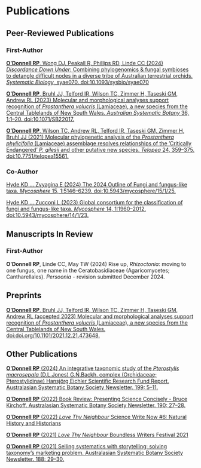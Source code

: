 <!-- ################# -->
<!-- --- -->
<!-- listing: -->
<!--   contents: . -->
<!--   template: pubs.ejs -->
<!--   sort: "date desc" -->
<!--   categories: false -->
<!--   sort-ui: [date, title, author] -->
<!--   filter-ui: [date, title, author, details] -->
<!--   date-format: "YYYY" -->
<!--   page-size: 50 -->
<!-- sidebar: false -->
<!-- page-layout: full -->
<!-- title-block-banner: false -->
<!-- --- -->

# Publications

## Peer-Reviewed Publications

### First-Author

[**O’Donnell RP**, Wong DJ, Peakall R, Phillips RD, Linde CC (2024) *Discordance Down Under*: Combining phylogenomics & fungal symbioses to detangle difficult nodes in a diverse tribe of Australian terrestrial orchids. *Systematic Biology*, syae070. doi:10.1093/sysbio/syae070](https://academic.oup.com/sysbio/advance-article/doi/10.1093/sysbio/syae070/7918489?utm_source=authortollfreelink&utm_campaign=sysbio&utm_medium=email&guestAccessKey=18bacc24-7f10-439a-94f4-3030811184af) 

[**O’Donnell RP**, Bruhl JJ, Telford IR, Wilson TC, Zimmer H, Taseski GM, Andrew RL (2023) Molecular and morphological analyses support recognition of *Prostanthera volucris* (Lamiaceae), a new species from the Central Tablelands of New South Wales. *Australian Systematic Botany* 36, 1:1–20. doi:10.1071/SB22017.](https://doi.org/10.1071/SB22017)

[**O’Donnell RP**, Wilson TC, Andrew RL, Telford IR, Taseski GM, Zimmer H, Bruhl JJ (2021) Molecular phylogenetic analysis of the *Prostanthera phylicifolia* (Lamiaceae) assemblage resolves relationships of the ’Critically Endangered’ *P. gilesii* and other putative new species. *Telopea* 24, 359–375. doi:10.7751/telopea15561.](https://doi.org/10.7751/telopea15561)

### Co-Author

[Hyde KD ... Zvyagina E (2024) The 2024 Outline of Fungi and fungus-like taxa. *Mycosphere* 15, 1:5146–6239. doi:10.5943/mycosphere/15/1/25.](https://www.mycosphere.org/pdf/MYCOSPHERE_15_1_25.pdf)

[Hyde KD ... Zucconi L (2023) Global consortium for the classification of fungi and fungus-like taxa. *Mycosphere* 14, 1:1960–2012. doi:10.5943/mycosphere/14/1/23.](https://www.mycosphere.org/pdf/MYCOSPHERE_14_1_23-1.pdf) 

## Manuscripts In Review 

### First-Author

**O’Donnell RP**, Linde CC, May TW (2024) Rise up, *Rhizoctonia*: moving to one fungus, one name in the Ceratobasidiaceae (Agaricomycetes; Cantharellales). *Persoonia* - revision submitted December 2024. 

## Preprints

[**O’Donnell RP**, Bruhl JJ, Telford IR, Wilson TC, Zimmer H, Taseski GM, Andrew RL (accepted 2023) Molecular and morphological analyses support recognition of *Prostanthera volucris* (Lamiaceae), a new species from the Central Tablelands of New South Wales. doi:doi.org/10.1101/2021.12.21.473648.](https://doi.org/10.1101/2021.12.21.473648)

## Other Publications

[**O’Donnell RP** (2024) An integrative taxonomic study of the *Pterostylis macrosepala* (D.L.Jones) G.N.Backh. complex (Orchidaceae; Pterostylidinae) Hansjörg Eichler Scientific Research Fund Report. Australasian Systematic Botany Society Newsletter. 199: 5–11.](https://asbs.org.au/wp-content/uploads/2024/07/ASBSNewsletter_199-8July24-ONLINE.pdf#page=7)

[**O’Donnell RP** (2022) Book Review: Presenting Science Concisely - Bruce Kirchoff. Australasian Systematic Botany Society Newsletter. 190: 27–28.](https://asbs.org.au/newsletter/pdf/22-mar-190.pdf)

[**O’Donnell RP** (2022) *Love Thy Neighbour* Science Write Now #6: Natural History and Historians](https://www.sciencewritenow.com/essays-craft-memoir/love-thy-neighbour)

[**O’Donnell RP** (2021) *Love Thy Neighbour* Boundless Writers Festival 2021](https://www.sciencewritenow.com/essays-craft-memoir/love-thy-neighbour)

[**O’Donnell RP** (2021) Selling systematics with storytelling: solving taxonomy’s marketing problem. Australasian Systematic Botany Society Newsletter. 188: 29–30.](https://www.asbs.org.au/newsletter/pdf/21-sep-188.pdf)
